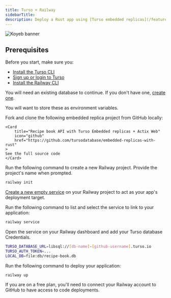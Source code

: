 ```yaml
---
title: Turso + Railway
sidebarTitle: 
description: Deploy a Rust app using [Turso embedded replicas](/features/embedded-replicas) to [Railway](https://railway.app/).
---
```


![Koyeb banner](/images/platforms/railway-banner.png)

## Prerequisites

Before you start, make sure you:

- [Install the Turso CLI](/cli/installation)
- [Sign up or login to Turso](/cli/authentication#signup)
- [Install the Railway CLI](https://docs.railway.app/guides/cli#installing-the-cli)

<Steps>

<Step title="Retrieve database credentials">

You will need an existing database to continue. If you don't have one, [create one](/quickstart).

<Snippet file="retrieve-database-credentials.mdx" />

<Info>You will want to store these as environment variables.</Info>

</Step>

<Step title="Get application code">
    Fork and clone the following embedded replica project from GitHub locally:

    <Card
        title="Recipe book API with Turso Embedded replicas + Actix Web"
        icon="github"
        href="https://github.com/tursodatabase/embedded-replicas-with-rust"
    >
    See the full source code
    </Card>
</Step>

<Step title="Create a new Railway project">

Run the following command to create a new Railway project. Provide the project's name when prompted.

```sh
railway init
```

</Step>

<Step title="Add a service to the Railway project">

[Create a new empty service](https://docs.railway.app/guides/services#creating-a-service) on your Railway project to act as your app's deployment target.

</Step>

<Step title="Link application to service">

Run the following command to list and select the service to link to your application:

```sh
railway service
```

</Step>

<Step title="Add database credentials">

Open the service on your Railway dashboard and add your Turso database Credentials.

```sh
TURSO_DATABASE_URL=libsql://[db-name]-[github-username].turso.io
TURSO_AUTH_TOKEN=...
LOCAL_DB=file:db/recipe-book.db
```

</Step>

<Step title="Deploy">

Run the following command to deploy your application:

```sh
railway up
```

<Warning>
If you are on a free plan, you'll need to connect your Railway account to GitHub to have access to code deployments.
</Warning>

</Step>

</Steps>